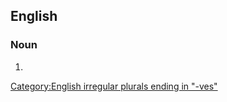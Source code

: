 {{also|low-lives}}

==English==

===Noun===
{{head|en|noun form}}

# {{plural of|en|lowlife}}

[[Category:English irregular plurals ending in "-ves"]]